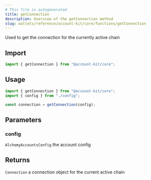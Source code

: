 ```yaml
---
# This file is autogenerated
title: getConnection
description: Overview of the getConnection method
slug: wallets/reference/account-kit/core/functions/getConnection
---
```


Used to get the connection for the currently active chain

## Import

```ts
import { getConnection } from "@account-kit/core";
```

## Usage

```ts
import { getConnection } from "@account-kit/core";
import { config } from "./config";

const connection = getConnection(config);
```

## Parameters

### config

`AlchemyAccountsConfig`
the account config

## Returns

`Connection`
a connection object for the current active chain
